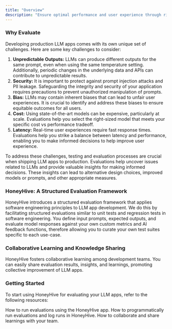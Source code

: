 ```yaml
---
title: "Overview"
description: "Ensure optimal performance and user experience through rigorous evaluation before deploying new versions to production."
---
```

### Why Evaluate

Developing production LLM apps comes with its own unique set of challenges. Here are some key challenges to consider:

1. **Unpredictable Outputs:** LLMs can produce different outputs for the same prompt, even when using the same temperature setting. Additionally, periodic changes in the underlying data and APIs can contribute to unpredictable results.
2. **Security:** It is important to protect against prompt injection attacks and PII leakage. Safeguarding the integrity and security of your application requires precautions to prevent unauthorized manipulation of prompts.
3. **Bias:** LLMs may contain inherent biases that can lead to unfair user experiences. It is crucial to identify and address these biases to ensure equitable outcomes for all users.
4. **Cost:** Using state-of-the-art models can be expensive, particularly at scale. Evaluations help you select the right-sized model that meets your specific cost vs performance tradeoff.
5. **Latency:** Real-time user experiences require fast response times. Evaluations help you strike a balance between latency and performance, enabling you to make informed decisions to help improve user experience.

To address these challenges, testing and evaluation processes are crucial when shipping LLM apps to production. Evaluations help uncover issues related to LLMs and provide valuable insights for making informed decisions. These insights can lead to alternative design choices, improved models or prompts, and other appropriate measures.

### HoneyHive: A Structured Evaluation Framework

HoneyHive introduces a structured evaluation framework that applies software engineering principles to LLM app development. We do this by facilitating structured evaluations similar to unit tests and regression tests in software engineering. You define input prompts, expected outputs, and evaluate model responses against your own custom metrics and AI feedback functions, therefore allowing you to curate your own test suites specific to each use-case.

### Collaborative Learning and Knowledge Sharing

HoneyHive fosters collaborative learning among development teams. You can easily share evaluation results, insights, and learnings, promoting collective improvement of LLM apps.

### Getting Started

To start using HoneyHive for evaluating your LLM apps, refer to the following resources:

<CardGroup>
  <Card title="Running Evaluations in HoneyHive" icon="flask-vial" href="/metrics-custom">
    How to run evaluations using the HoneyHive app.
  </Card>
  <Card title="Logging Evaluation Runs via the SDK" icon="rectangle-terminal" href="/metrics-guardrails">
    How to programmatically run evaluations and log runs in HoneyHive.
  </Card>
</CardGroup>
<CardGroup cols={1}>
  <Card title="Sharing and Collaboration" icon="share" href="/metrics-guardrails">
    How to collaborate and share learnings with your team.
  </Card>
</CardGroup>